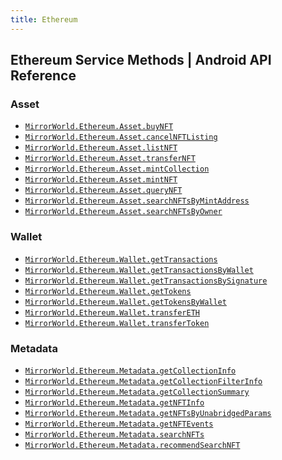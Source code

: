 ```yaml
---
title: Ethereum
---
```


## Ethereum Service Methods | Android API Reference

### Asset
- [`MirrorWorld.Ethereum.Asset.buyNFT`](/api-reference/android/ethereum/asset/buyNFT)
- [`MirrorWorld.Ethereum.Asset.cancelNFTListing`](/api-reference/android/ethereum/asset/cancelNFTListing)
- [`MirrorWorld.Ethereum.Asset.listNFT`](/api-reference/android/ethereum/asset/listNFT)
- [`MirrorWorld.Ethereum.Asset.transferNFT`](/api-reference/android/ethereum/asset/transferNFT)
- [`MirrorWorld.Ethereum.Asset.mintCollection`](/api-reference/android/ethereum/asset/mintCollection)
- [`MirrorWorld.Ethereum.Asset.mintNFT`](/api-reference/android/ethereum/asset/mintNFT)
- [`MirrorWorld.Ethereum.Asset.queryNFT`](/api-reference/android/ethereum/asset/queryNFT)
- [`MirrorWorld.Ethereum.Asset.searchNFTsByMintAddress`](/api-reference/android/ethereum/asset/searchNFTsByMintAddress)
- [`MirrorWorld.Ethereum.Asset.searchNFTsByOwner`](/api-reference/android/ethereum/asset/searchNFTsByOwner)

### Wallet
- [`MirrorWorld.Ethereum.Wallet.getTransactions`](/api-reference/android/ethereum/wallet/getTransactions)
- [`MirrorWorld.Ethereum.Wallet.getTransactionsByWallet`](/api-reference/android/ethereum/wallet/getTransactionsByWallet)
- [`MirrorWorld.Ethereum.Wallet.getTransactionsBySignature`](/api-reference/android/ethereum/wallet/getTransactionsBySignature)
- [`MirrorWorld.Ethereum.Wallet.getTokens`](/api-reference/android/ethereum/wallet/getTokens)
- [`MirrorWorld.Ethereum.Wallet.getTokensByWallet`](/api-reference/android/ethereum/wallet/getTokensByWallet)
- [`MirrorWorld.Ethereum.Wallet.transferETH`](/api-reference/android/ethereum/wallet/transferETH)
- [`MirrorWorld.Ethereum.Wallet.transferToken`](/api-reference/android/ethereum/wallet/transferToken)

### Metadata
- [`MirrorWorld.Ethereum.Metadata.getCollectionInfo`](/api-reference/android/ethereum/metadata/getCollectionInfo)
- [`MirrorWorld.Ethereum.Metadata.getCollectionFilterInfo`](/api-reference/android/ethereum/metadata/getCollectionFilterInfo)
- [`MirrorWorld.Ethereum.Metadata.getCollectionSummary`](/api-reference/android/ethereum/metadata/getCollectionSummary)
- [`MirrorWorld.Ethereum.Metadata.getNFTInfo`](/api-reference/android/ethereum/metadata/getNFTInfo)
- [`MirrorWorld.Ethereum.Metadata.getNFTsByUnabridgedParams`](/api-reference/android/ethereum/metadata/getNFTsByUnabridgedParams)
- [`MirrorWorld.Ethereum.Metadata.getNFTEvents`](/api-reference/android/ethereum/metadata/getNFTEvents)
- [`MirrorWorld.Ethereum.Metadata.searchNFTs`](/api-reference/android/ethereum/metadata/searchNFTs)
- [`MirrorWorld.Ethereum.Metadata.recommendSearchNFT`](/api-reference/android/ethereum/metadata/recommendSearchNFT)